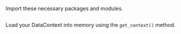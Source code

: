 <!--

---Import---
<InstantiateYourProjectSDatacontext />

---Header---
### 2. Instantiate your project's DataContext
-->

Import these necessary packages and modules.

```python file=../../../../../../tests/integration/docusaurus/connecting_to_your_data/cloud/s3/pandas/inferred_and_runtime_yaml_example.py#L3-L7
```

Load your DataContext into memory using the `get_context()` method.

```python file=../../../../../../tests/integration/docusaurus/connecting_to_your_data/cloud/s3/pandas/inferred_and_runtime_yaml_example.py#L8
```
